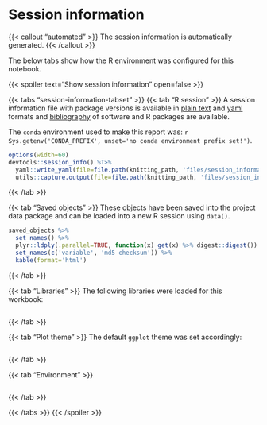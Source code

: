 <!-- Session information, automatically generated. Files for environment/knitr chunks are respecified.  -->
# Session information

{{< callout "automated" >}}
The session information is automatically generated.
{{< /callout >}}

The below tabs show how the R environment was configured for this notebook.

{{< spoiler text="Show session information" open=false >}}

{{< tabs "session-information-tabset" >}}
{{< tab "R session" >}}
A session information file with package versions is available in [plain text](files/session_information.txt) and [yaml](files/session_information.yaml) formats and [bibliography](files/bibliography.bib) of software and R packages are available.

The `conda` environment used to make this report was: ``r Sys.getenv('CONDA_PREFIX', unset='no conda environment prefix set!')``. 

```r
options(width=60)
devtools::session_info() %T>%
  yaml::write_yaml(file=file.path(knitting_path, 'files/session_information.yaml')) %>%
  utils::capture.output(file=file.path(knitting_path, 'files/session_information.txt'))
```
{{< /tab >}}

{{< tab "Saved objects" >}}
These objects have been saved into the project data package and can be loaded into a new R session using `data()`.

```r
saved_objects %>%
  set_names() %>%
  plyr::ldply(.parallel=TRUE, function(x) get(x) %>% digest::digest()) %>%
  set_names(c('variable', 'md5 checksum')) %>%
  kable(format='html')
```
{{< /tab >}}

{{< tab "Libraries" >}}
The following libraries were loaded for this workbook:

```r
```

<!-- For a complete list, with versions, see the files referenced above and the [bibliography](files/bibliography.bib) for citations. -->
{{< /tab >}}

{{< tab "Plot theme" >}}
The default `ggplot` theme was set accordingly:

```r
```
{{< /tab >}}

{{< tab "Environment" >}}
```r
```
{{< /tab >}}

{{< /tabs >}}
{{< /spoiler >}}

